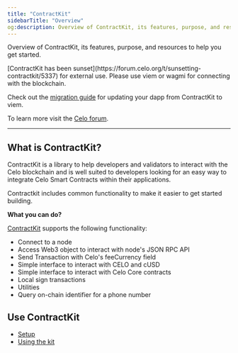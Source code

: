 ```yaml
---
title: "ContractKit"
sidebarTitle: "Overview"
og:description: Overview of ContractKit, its features, purpose, and resources to help you get started.
---
```


Overview of ContractKit, its features, purpose, and resources to help you get started.

<Warning>
[ContractKit has been sunset](https://forum.celo.org/t/sunsetting-contractkit/5337) for external use. Please use viem or wagmi for connecting with the blockchain.

Check out the [migration guide](/developer/contractkit/migrating-to-viem) for updating your dapp from ContractKit to viem.

To learn more visit the [Celo forum](https://forum.celo.org/t/sunsetting-contractkit/5337).
</Warning>

---

## What is ContractKit?

ContractKit is a library to help developers and validators to interact with the Celo blockchain and is well suited to developers looking for an easy way to integrate Celo Smart Contracts within their applications.

Contractkit includes common functionality to make it easier to get started building.

**What you can do?**

[ContractKit](/contribute-to-celo/release-process/base-cli-contractkit-dappkit-utils) supports the following functionality:

- Connect to a node
- Access Web3 object to interact with node's JSON RPC API
- Send Transaction with Celo's feeCurrency field
- Simple interface to interact with CELO and cUSD
- Simple interface to interact with Celo Core contracts
- Local sign transactions
- Utilities
- Query on-chain identifier for a phone number

## Use ContractKit

- [Setup](/developer/contractkit/setup)
- [Using the kit](/developer/contractkit/usage)